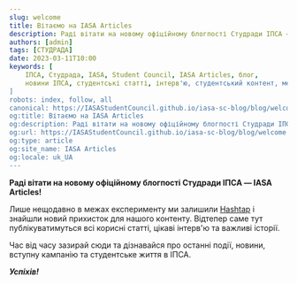 ```yaml
---
slug: welcome
title: Вітаємо на IASA Articles
description: Раді вітати на новому офіційному блогпості Студради ІПСА — IASA Articles!
authors: [admin]
tags: [СТУДРАДА]
date: 2023-03-11T10:00
keywords: [
    ІПСА, Студрада, IASA, Student Council, IASA Articles, блог, 
    новини ІПСА, студентські статті, інтерв'ю, студентський контент, медіа ІПСА
]
robots: index, follow, all
canonical: https://IASAStudentCouncil.github.io/iasa-sc-blog/blog/welcome
og:title: Вітаємо на IASA Articles
og:description: Раді вітати на новому офіційному блогпості Студради ІПСА — IASA Articles!
og:url: https://IASAStudentCouncil.github.io/iasa-sc-blog/blog/welcome
og:type: article
og:site_name: IASA Articles
og:locale: uk_UA
---
```


**Раді вітати на новому офіційному блогпості Студради ІПСА — IASA Articles!**

<!--truncate-->

Лише нещодавно в межах експерименту ми залишили [Hashtap](https://www.hashtap.com/@studsovet.ipsa) і знайшли новий прихисток для нашого контенту. Відтепер саме тут публікуватимуться всі корисні статті, цікаві інтерв'ю та важливі історії. 

Час від часу зазирай сюди та дізнавайся про останні події, новини, вступну кампанію та студентське життя в ІПСА.

***Успіхів!***